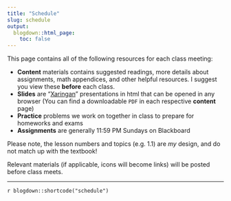 ```yaml
---
title: "Schedule"
slug: schedule
output:
  blogdown::html_page:
    toc: false
---
```


This page contains all of the following resources for each class meeting: 

- <i class="fas fa-info-circle"></i> **Content** materials contains suggested readings, more details about assignments, math appendices, and other helpful resources. I suggest you view these **before** each class.
- <i class="fas fa-chalkboard-teacher"></i> **Slides** are "[Xaringan](https://github.com/yihui/xaringan)" presentations in html that can be opened in any browser (You can find a downloadable <i class="fas fa-file-pdf"></i> `PDF` in each respective <i class="fas fa-info-circle"></i> **content** page)
- <i class="fas fa-dumbbell"></i> **Practice** problems we work on together in class to prepare for homeworks and exams
- <i class="fas fa-laptop-code"></i> **Assignments** are generally 11:59 PM Sundays on Blackboard

Please note, the lesson numbers and topics (e.g. 1.1) are *my* design, and do not match up with the textbook!

Relevant materials (if applicable, icons will become links) will be posted before class meets.

---

`r blogdown::shortcode("schedule")`
